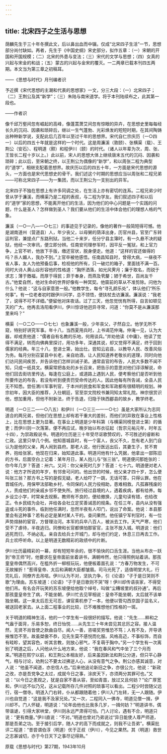 ```yaml
---
---
---
```

title: 北宋四子之生活与思想
---




荫麟先生于三十年冬撰此文，后以鼻出血而中辍。仅成“北宋四子生活”一节，思想部分尚付缺如。再者，先生于《中国史纲》宋史部分，拟作五章：（一）宋朝的开国和开国规模；（二）北宋的外患与变法；（三）宋代的文学与思想；（四）女真的兴起与宋金的和战；（五）蒙古的兴起与金宋的覆灭。一二两章已载本刊四五两期。本文当为第三章之初稿耳。

——《思想与时代》月刊编者识

予近撰《宋代思想的主潮和代表的思想家》一文，分三大段：（一）北宋四子；（二）王荆公及其“新学”；（三）朱陆与南宋道学。将于本刊陆续布之，此其第一段也。

——作者识





像千邱万壑间忽有崛起的高峰，像蓬蒿萧艾间忽有惊眼的异卉，在思想史里每每经长久的沉闷、因袭和琐碎后，继以一生气蓬勃、光彩焕发的短短时期，在其间陶铸出种种新学说，支配此后几百年以至过千年的思想界。宋代自仁宗庆历（一○四一）以后的四五十年就是这样的一个时代。这是周濂溪（敦颐）、张横渠（载）、王荆公（安石）、程明道（颢）和程伊川（颐）的时代。（诸人以年辈为次，周、张、王皆长二程十岁以上。）此以前，宋人的思想大体上继续唐末五代的沉闷、因袭和琐碎；此以后，至宋朝之终，以王荆公为偶像的“新学”，和以周张二程为典型的“道学”，相继支配着思想界。故庆历以后的四五十年，一方面是宋代思想的源头，一方面也是宋代思想史的骨干。我们述这个时期的思想应当以周张和二程兄弟——可称北宋四子——为一集团，而以王荆公为一支别出的异军。

北宋四子不独在思想上有许多同调之处，在生活上亦有密切的连系。二程兄弟少时曾从学于濂溪，而横渠乃是二程的表叔，与二程为学友。我们叙述四子和以后的“道学”家的思想，不能离开他们的生活，因为他们的中心问题是一个实践的问题，什么是圣人？怎样做到圣人？我们要从他们的生活中体会他们的理想人格的气象。

濂溪（一○一八—一○七三）的事迹见于记录的，像他的著作一般简短得可憾。他是湖南道州（营道县）人，年少丧父，以母舅的荫泽出身，历官州县，官至广东转运判官，兼提点广东路刑狱。当他二十来岁，任分宁县主簿时，有一久悬不决的疑狱，他经一次审讯，便立即分辨。任南安司理参军时，因平反一冤狱，和上官力争，上官不听，他放下手版，缴还官状，脱身便走。他道：“这样的官还做得的吗？杀人媚人，我办不到。”上官卒被他感悟。任南昌知县时，曾得大病，一昼夜不省人事，友人为他预备后事，检视他的所有，只一破烂的箱子，里面钱不满一百。同时大诗人黄山谷形容他的性格道：“胸怀洒落，如光风霁月；廉于取名，而锐于求志；薄于徼福，而厚于得民；菲于奉身，而燕及茕嫠；陋于希世，百尚友千古。”他爱自然，他对生命的世界好像有一种冥契。他窗前的草从不准剪除。问他为什么？他说：“这与自家意思一般。”他教学生，每令“寻孔颜乐处”，体认他们“所乐何事”。有一位老者初时跟伊川问学，总不领悟，便扶杖去访濂溪。濂溪说：“我老了，说得不可不详细。”便留他对床夜话。过了三天，他忽觉恍有所得，自言如顿见天的广大。他再去洛阳看伊川，伊川惊讶他迥异寻常，问道：“你莫不是从濂溪那里来吗？”

横渠（一○二○—一○七七）也象濂溪一般，少年丧父，孑然自立。他学无所不窥，特别好讲究军事。年十八，当西夏用兵时，上书谒范仲淹。仲淹一见，认为大器，却戒责他道：“儒者自有名教的乐地，何用谈兵。”并劝他读《中庸》，他读了觉得不满足，转而向佛典里探讨，用功多年，深通其说，却又觉得不满足，终于回到儒家的经典。年三十八，登进士第，始出仕。尝知云岩县，以教导人民、改善风俗为务。每月分别召宴县中长老，亲自劝酒，让人民知道养老敬长的道理，同时向他们访问民间疾苦，并告诉他们怎样训诫子弟。通常县官的布告，人民大多数不闻不知，只成一纸具文。横渠常把各处的乡长召来，把告示的意思对他们谆谆解说，命他们回去街坊里传达。每逢在公庭上，或道路上遇到人民，便考察他们是否听到他所要传达的布告，若没有听到便责罚受命传达的人。因此他每有所告诫，全县人民无不知悉。尝任渭川军事判官，于本州的民食和军食和军政都有很精明的规划。神宗初年，因大臣的推荐，入仕朝廷，官至崇文院校书兼同知太常礼院。神宗很赏识他，想加重用，但他不附新法，终于告退，归隐于陕西郿县的故乡，教学终老。

明道（一○三二—一○八五）和伊川（一○三三—一一○七）虽是大家所认为志同道合的两兄弟，但他们在思想上却有若干重大的差别，而他们的异致在事业上性格上，比在思想上更为显著。在事业上明道是少年科第（与横渠同榜登进士第）的循吏；而伊川则一次落第，便不再应试，晚岁始以布衣征起（哲宗元祐元年，时年五十四），为崇政殿说书。明道的仕历是三十年受尽讴歌赞叹的，不可胜述的睿断和仁政。这里只举几个例。他知晋城县时，有一个富人，丧父不久，忽有老人到门自认为是他的父亲，两人闹到县府。那老人说，他行医远出后，其妻生子，贫不育养，抱给张家。他现在归来，始知道此事。明道问他有什么凭据，他拿出一部陈旧的方书，后面空白上记着：某年月日，某人抱儿与“张三翁”。明道便问那姓张的：你今年几岁？答道：卅六。又问：你父亲死时几岁？答道：七十六。明道便对老人说：他方才所说的年岁，有邻舍可问的。他出世的时候，他父亲才四十岁，怎么便叫张三翁？那方书上写的是假无疑。老人给吓了一跳，无话可答，只得认罪。他在晋城任内，用保甲法部勒乡村，令同保的人民力役相助，患难相救。凡孤寡残废的人，责成他们的亲戚乡邻不使失所。旅行经过县境的人，遇着疾病，都有给养。每乡设立小学，时常亲去视察。教师有不良的，便给撤换，儿童句读有错，也给改正。令乡民结为会社，并给各会社立定奖善诫恶的规条。在任三年，县内从没有强盗或斗死的事件。临到他任满时，忽然半夜有人叩门，说出了命案。他说：本县那里会有这种事？若有必定是某村某人干的。查问果然。他任镇宁军判官时，有一位声势煊赫的宦官，方督理治河。本军的兵卒八百人，被派去工作。天气严寒，他们受不了虐待，半夜逃归。同僚和长官都惧怕那宦官，主张不放入城。明道说：他们逃死而归，不纳必乱。亲自去给兵士开城门，却与他们约定，休息三日再去工作。兵士欢呼听命。以上是明道无数精彩的政绩中的片断。

伊川仕历最精彩的一幕，却有短短年余的，很不愉快的口舌生涯。当他从布衣一跃到“帝王师”时，他要求在皇帝面前坐着讲书，满朝哗然，他只得照例站着讲。那孩童皇帝偶然高兴，在槛外折一柳枝玩玩，他便板着面孔说：“方春万物发生，不可无故摧折！”惹得皇帝、太后和满朝大臣都皱眉。司马光死了，适值明堂大礼，行完礼后，同僚齐去吊唁。伊川认为不对，坚执力争，引《论语》“子于是日哭则不歌”为理由。苏东坡道：《论语》“子于是日歌则不哭”呀！伊川却传语丧家，不得受他们吊。有名会开玩笑的苏东坡便给他取个绰号，叫做“尘糟坡里的叔孙通”。再后那孩童皇帝生了病，不能坐朝，伊川忙去见宰相说：皇帝不能坐朝，太后就不该单独坐朝。这一来太后忍无可忍，谏官乘机参了一本，他便以管勾西京国子监名义，被送回老家去。从上面二程事业的比较，已不难推想他们性格的一斑。

关于明道的精神生活，他的一个学生有一段很好的描写。他说：“先生……粹和之气盎于面背，乐易多恕，终日怡悦……从先生三十年未尝见其忿厉之容。接人温然，无贤不肖皆使之款曲自尽。闻人一善，咨嗟奖劳惟恐不笃；人有不及，开导诱掖惟恐不至。故虽桀傲不恭，见先生莫不感悦而化服。风格高迈，不事标饰，而自有畦畛，望其容色，听其言教，则放心邪气，不复萌于胸中。”另一个学生有一次离别了明道之后，人问他从什么地方来，他说：“我在春风和气中坐了三个月而来。”明道在熙宁以前，和王荆公本相友好，后来虽因新法和荆公分道，但只平心静气，相与讨论，劝荆公不要太过拂逆人心，从没有意气之争。荆公亦感其诚意，对人说：“他虽不闻道，亦忠信人也。”后来他追论新旧之争，亦很公允，他说：“新政之改，亦是吾党争之太过，成就今日之事，涂炭天下，亦须两分其罪可也。”又说：“以今日之患观之，犹是自家不善从容，至如青苗，放过又且何妨？”论广厚宽和，伊川远不似乃兄，这从记载所存几件对照的琐事可以看出。二程少时尝随父远行，宿一僧寺。明道入门右转，仆从都跟随着他；伊川入门左转，无一人跟随。伊川也自觉道：“这是我不及家兄处。”又一次，二程同入一佛寺，明道见僧一揖，伊川却不。门人怀疑，明道说：“论年齿他也比我多几岁，一揖何妨？”明道讲书，偶带谐谑，引得大家哄堂，伊川则永远严肃得可怕。门人讨论，遇有不合，明道只说：“更有商量。”伊川直说：“不对。”明道也曾对乃弟说过“异日能使人尊严师道，那是吾弟之功。至于接引后学，随人才的高下而成就之，则我不让吾弟”。横渠批评二程道：“昔尝谓伯淳（明道）优于正叔（伊川），今见之果然。其（明道）救世之志甚诚切，亦于今日天下之事尽记得熟。”





原载《思想与时代》第27期，1943年10月